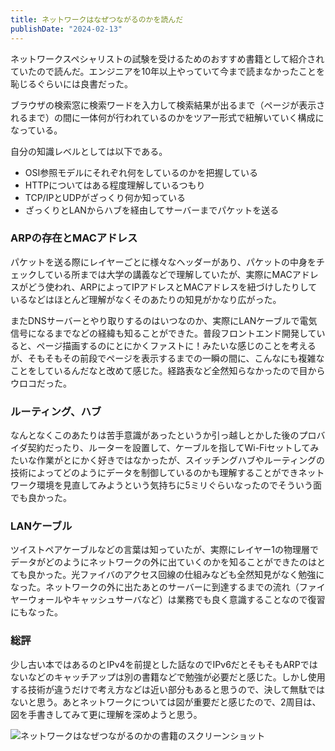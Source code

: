 ```yaml
---
title: ネットワークはなぜつながるのかを読んだ
publishDate: "2024-02-13"
---
```



<LinkCard url="https://www.amazon.co.jp/%E3%83%8D%E3%83%83%E3%83%88%E3%83%AF%E3%83%BC%E3%82%AF%E3%81%AF%E3%81%AA%E3%81%9C%E3%81%A4%E3%81%AA%E3%81%8C%E3%82%8B%E3%81%AE%E3%81%8B-%E7%AC%AC2%E7%89%88-%E7%9F%A5%E3%81%A3%E3%81%A6%E3%81%8A%E3%81%8D%E3%81%9F%E3%81%84TCP-IP%E3%80%81LAN%E3%80%81%E5%85%89%E3%83%95%E3%82%A1%E3%82%A4%E3%83%90%E3%81%AE%E5%9F%BA%E7%A4%8E%E7%9F%A5%E8%AD%98-%E6%88%B8%E6%A0%B9/dp/4822283119" />

ネットワークスペシャリストの試験を受けるためのおすすめ書籍として紹介されていたので読んだ。エンジニアを10年以上やっていて今まで読まなかったことを恥じるぐらいには良書だった。

ブラウザの検索窓に検索ワードを入力して検索結果が出るまで（ページが表示されるまで）の間に一体何が行われているのかをツアー形式で紐解いていく構成になっている。

自分の知識レベルとしては以下である。

- OSI参照モデルにそれぞれ何をしているのかを把握している
- HTTPについてはある程度理解しているつもり
- TCP/IPとUDPがざっくり何か知っている
- ざっくりとLANからハブを経由してサーバーまでパケットを送る

### ARPの存在とMACアドレス
パケットを送る際にレイヤーごとに様々なヘッダーがあり、パケットの中身をチェックしている所までは大学の講義などで理解していたが、実際にMACアドレスがどう使われ、ARPによってIPアドレスとMACアドレスを紐づけしたりしているなどはほとんど理解がなくそのあたりの知見がかなり広がった。

またDNSサーバーとやり取りするのはいつなのか、実際にLANケーブルで電気信号になるまでなどの経緯も知ることができた。普段フロントエンド開発していると、ページ描画するのにとにかくファストに！みたいな感じのことを考えるが、そもそもその前段でページを表示するまでの一瞬の間に、こんなにも複雑なことをしているんだなと改めて感じた。経路表など全然知らなかったので目からウロコだった。


### ルーティング、ハブ
なんとなくこのあたりは苦手意識があったというか引っ越しとかした後のプロバイダ契約だったり、ルーターを設置して、ケーブルを指してWi-Fiセットしてみたいな作業がとにかく好きではなかったが、スイッチングハブやルーティングの技術によってどのようにデータを制御しているのかも理解することができネットワーク環境を見直してみようという気持ちに5ミリぐらいなったのでそういう面でも良かった。

### LANケーブル
ツイストペアケーブルなどの言葉は知っていたが、実際にレイヤー1の物理層でデータがどのようにネットワークの外に出ていくのかを知ることができたのはとても良かった。光ファイバのアクセス回線の仕組みなども全然知見がなく勉強になった。ネットワークの外に出たあとのサーバーに到達するまでの流れ（ファイヤーウォールやキャッシュサーバなど）は業務でも良く意識することなので復習にもなった。

### 総評
少し古い本ではあるのとIPv4を前提とした話なのでIPv6だとそもそもARPではないなどのキャッチアップは別の書籍などで勉強が必要だと感じた。しかし使用する技術が違うだけで考え方などは近い部分もあると思うので、決して無駄ではないと思う。あとネットワークについては図が重要だと感じたので、2周目は、図を手書きしてみて更に理解を深めようと思う。

![ネットワークはなぜつながるのかの書籍のスクリーンショット](/images/20240213.jpg)